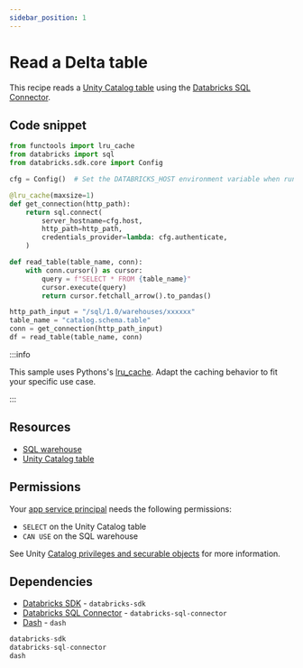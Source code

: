 ```yaml
---
sidebar_position: 1
---
```


# Read a Delta table

This recipe reads a [Unity Catalog table](https://docs.databricks.com/aws/en/tables/) using the [Databricks SQL Connector](https://docs.databricks.com/en/dev-tools/python-sql-connector.html).

## Code snippet

```python title="app.py"
from functools import lru_cache
from databricks import sql
from databricks.sdk.core import Config

cfg = Config()  # Set the DATABRICKS_HOST environment variable when running locally

@lru_cache(maxsize=1)
def get_connection(http_path):
    return sql.connect(
        server_hostname=cfg.host,
        http_path=http_path,
        credentials_provider=lambda: cfg.authenticate,
    )

def read_table(table_name, conn):
    with conn.cursor() as cursor:
        query = f"SELECT * FROM {table_name}"
        cursor.execute(query)
        return cursor.fetchall_arrow().to_pandas()

http_path_input = "/sql/1.0/warehouses/xxxxxx"
table_name = "catalog.schema.table"
conn = get_connection(http_path_input)
df = read_table(table_name, conn)
```

:::info

This sample uses Pythons's [lru_cache](https://docs.python.org/3/library/functools.html#functools.lru_cache). Adapt the caching behavior to fit your specific use case.

:::

## Resources

- [SQL warehouse](https://docs.databricks.com/aws/en/compute/sql-warehouse/)
- [Unity Catalog table](https://docs.databricks.com/aws/en/tables/)

## Permissions

Your [app service principal](https://docs.databricks.com/aws/en/dev-tools/databricks-apps/#how-does-databricks-apps-manage-authorization) needs the following permissions:

- `SELECT` on the Unity Catalog table
- `CAN USE` on the SQL warehouse

See Unity [Catalog privileges and securable objects](https://docs.databricks.com/aws/en/data-governance/unity-catalog/manage-privileges/privileges) for more information.

## Dependencies

- [Databricks SDK](https://pypi.org/project/databricks-sdk/) - `databricks-sdk`
- [Databricks SQL Connector](https://pypi.org/project/databricks-sql-connector/) - `databricks-sql-connector`
- [Dash](https://pypi.org/project/dash/) - `dash`

```python title="requirements.txt"
databricks-sdk
databricks-sql-connector
dash
```
